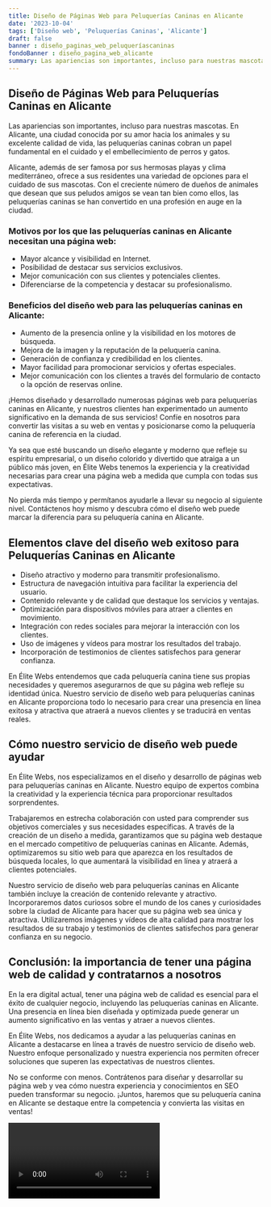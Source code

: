 ```yaml
---
title: Diseño de Páginas Web para Peluquerías Caninas en Alicante
date: '2023-10-04'
tags: ['Diseño web', 'Peluquerías Caninas', 'Alicante']
draft: false
banner : diseño_paginas_web_peluqueríascaninas
fondoBanner : diseño_pagina_web_alicante
summary: Las apariencias son importantes, incluso para nuestras mascotas. En Alicante, una ciudad conocida por su amor hacia los animales y su excelente calidad de vida, las peluquerías caninas cobran un papel fundamental en el cuidado y el embellecimiento de perros y gatos. 
---
```


## Diseño de Páginas Web para Peluquerías Caninas en Alicante

Las apariencias son importantes, incluso para nuestras mascotas. En Alicante, una ciudad conocida por su amor hacia los animales y su excelente calidad de vida, las peluquerías caninas cobran un papel fundamental en el cuidado y el embellecimiento de perros y gatos. 

Alicante, además de ser famosa por sus hermosas playas y clima mediterráneo, ofrece a sus residentes una variedad de opciones para el cuidado de sus mascotas. Con el creciente número de dueños de animales que desean que sus peludos amigos se vean tan bien como ellos, las peluquerías caninas se han convertido en una profesión en auge en la ciudad.

### Motivos por los que las peluquerías caninas en Alicante necesitan una página web:
- Mayor alcance y visibilidad en Internet.
- Posibilidad de destacar sus servicios exclusivos.
- Mejor comunicación con sus clientes y potenciales clientes.
- Diferenciarse de la competencia y destacar su profesionalismo.

### Beneficios del diseño web para las peluquerías caninas en Alicante:
- Aumento de la presencia online y la visibilidad en los motores de búsqueda.
- Mejora de la imagen y la reputación de la peluquería canina.
- Generación de confianza y credibilidad en los clientes.
- Mayor facilidad para promocionar servicios y ofertas especiales.
- Mejor comunicación con los clientes a través del formulario de contacto o la opción de reservas online.

¡Hemos diseñado y desarrollado numerosas páginas web para peluquerías caninas en Alicante, y nuestros clientes han experimentado un aumento significativo en la demanda de sus servicios! Confíe en nosotros para convertir las visitas a su web en ventas y posicionarse como la peluquería canina de referencia en la ciudad.

Ya sea que esté buscando un diseño elegante y moderno que refleje su espíritu empresarial, o un diseño colorido y divertido que atraiga a un público más joven, en Élite Webs tenemos la experiencia y la creatividad necesarias para crear una página web a medida que cumpla con todas sus expectativas.

No pierda más tiempo y permítanos ayudarle a llevar su negocio al siguiente nivel. Contáctenos hoy mismo y descubra cómo el diseño web puede marcar la diferencia para su peluquería canina en Alicante.

<GifSeo />

<Cta />

## Elementos clave del diseño web exitoso para Peluquerías Caninas en Alicante

- Diseño atractivo y moderno para transmitir profesionalismo.
- Estructura de navegación intuitiva para facilitar la experiencia del usuario.
- Contenido relevante y de calidad que destaque los servicios y ventajas.
- Optimización para dispositivos móviles para atraer a clientes en movimiento.
- Integración con redes sociales para mejorar la interacción con los clientes.
- Uso de imágenes y vídeos para mostrar los resultados del trabajo.
- Incorporación de testimonios de clientes satisfechos para generar confianza.

En Élite Webs entendemos que cada peluquería canina tiene sus propias necesidades y queremos asegurarnos de que su página web refleje su identidad única. Nuestro servicio de diseño web para peluquerías caninas en Alicante proporciona todo lo necesario para crear una presencia en línea exitosa y atractiva que atraerá a nuevos clientes y se traducirá en ventas reales.

## Cómo nuestro servicio de diseño web puede ayudar

En Élite Webs, nos especializamos en el diseño y desarrollo de páginas web para peluquerías caninas en Alicante. Nuestro equipo de expertos combina la creatividad y la experiencia técnica para proporcionar resultados sorprendentes. 

Trabajaremos en estrecha colaboración con usted para comprender sus objetivos comerciales y sus necesidades específicas. A través de la creación de un diseño a medida, garantizamos que su página web destaque en el mercado competitivo de peluquerías caninas en Alicante. Además, optimizaremos su sitio web para que aparezca en los resultados de búsqueda locales, lo que aumentará la visibilidad en línea y atraerá a clientes potenciales.

Nuestro servicio de diseño web para peluquerías caninas en Alicante también incluye la creación de contenido relevante y atractivo. Incorporaremos datos curiosos sobre el mundo de los canes y curiosidades sobre la ciudad de Alicante para hacer que su página web sea única y atractiva. Utilizaremos imágenes y vídeos de alta calidad para mostrar los resultados de su trabajo y testimonios de clientes satisfechos para generar confianza en su negocio.

## Conclusión: la importancia de tener una página web de calidad y contratarnos a nosotros

En la era digital actual, tener una página web de calidad es esencial para el éxito de cualquier negocio, incluyendo las peluquerías caninas en Alicante. Una presencia en línea bien diseñada y optimizada puede generar un aumento significativo en las ventas y atraer a nuevos clientes.

En Élite Webs, nos dedicamos a ayudar a las peluquerías caninas en Alicante a destacarse en línea a través de nuestro servicio de diseño web. Nuestro enfoque personalizado y nuestra experiencia nos permiten ofrecer soluciones que superen las expectativas de nuestros clientes.

No se conforme con menos. Contrátenos para diseñar y desarrollar su página web y vea cómo nuestra experiencia y conocimientos en SEO pueden transformar su negocio. ¡Juntos, haremos que su peluquería canina en Alicante se destaque entre la competencia y convierta las visitas en ventas!

<Video />

<CtaBot job='Peluquerías Caninas' city='Alicante'/>

<Gmaps query='Alicante+españa+maps' />
